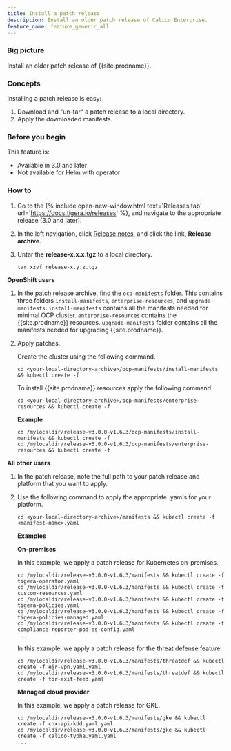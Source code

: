 ```yaml
---
title: Install a patch release
description: Install an older patch release of Calico Enterprise.
feature_name: feature_generic_all
---
```


### Big picture

Install an older patch release of {{site.prodname}}.

### Concepts

Installing a patch release is easy:

1. Download and "un-tar" a patch release to a local directory.
1. Apply the downloaded manifests.

### Before you begin

This feature is:
- Available in 3.0 and later
- Not available for Helm with operator

### How to

1. Go to the {% include open-new-window.html text='Releases tab' url='https://docs.tigera.io/releases' %}, and navigate to the appropriate release (3.0 and later).

1. In the left navigation, click [Release notes]({{site.baseurl}}/release-notes/), and click the link, **Release archive**.

1. Untar the **release-x.x.x.tgz** to a local directory.

   ```
   tar xzvf release-x.y.z.tgz
   ```

**OpenShift users**

1. In the patch release archive, find the `ocp-manifests` folder.  This contains three folders `install-manifests`,
`enterprise-resources`, and `upgrade-manifests`. `install-manifests` contains all the manifests needed for minimal OCP cluster. 
`enterprise-resources` contains the {{site.prodname}} resources. `upgrade-manifests` folder contains all the manifests needed for upgrading {{site.prodname}}. 

1. Apply patches.

   Create the cluster using the following command.

   ```
   cd <your-local-directory-archive>/ocp-manifests/install-manifests && kubectl create -f
   ```

   To install {{site.prodname}} resources apply the following command.

   ```
   cd <your-local-directory-archive>/ocp-manifests/enterprise-resources && kubectl create -f
   ```

   **Example**
   
   ```
   cd /mylocaldir/release-v3.0.0-v1.6.3/ocp-manifests/install-manifests && kubectl create -f
   cd /mylocaldir/release-v3.0.0-v1.6.3/ocp-manifests/enterprise-resources && kubectl create -f
   ```  

**All other users**

1. In the patch release, note the full path to your patch release and platform that you want to apply. 
1. Use the following command to apply the appropriate .yamls for your platform.

   ```
   cd <your-local-directory-archive>/manifests && kubectl create -f <manifest-name>.yaml
   ```

   **Examples**

   **On-premises**

   In this example, we apply a patch release for Kubernetes on-premises.

   ```
   cd /mylocaldir/release-v3.0.0-v1.6.3/manifests && kubectl create -f tigera-operator.yaml
   cd /mylocaldir/release-v3.0.0-v1.6.3/manifests && kubectl create -f custom-resources.yaml
   cd /mylocaldir/release-v3.0.0-v1.6.3/manifests && kubectl create -f tigera-policies.yaml
   cd /mylocaldir/release-v3.0.0-v1.6.3/manifests && kubectl create -f tigera-policies-managed.yaml
   cd /mylocaldir/release-v3.0.0-v1.6.3/manifests && kubectl create -f compliance-reporter-pod-es-config.yaml
   ...
   ```

   In this example, we apply a patch release for the threat defense feature.

   ```
   cd /mylocaldir/release-v3.0.0-v1.6.3/manifests/threatdef && kubectl create -f ejr-vpn.yaml.yaml
   cd /mylocaldir/release-v3.0.0-v1.6.3/manifests/threatdef && kubectl create -f tor-exit-feed.yaml
   ```

   **Managed cloud provider**

   In this example, we apply a patch release for GKE.

   ```
   cd /mylocaldir/release-v3.0.0-v1.6.3/manifests/gke && kubectl create -f cnx-api-kdd.yaml.yaml
   cd /mylocaldir/release-v3.0.0-v1.6.3/manifests/gke && kubectl create -f calico-typha.yaml.yaml
   ...
   ```
